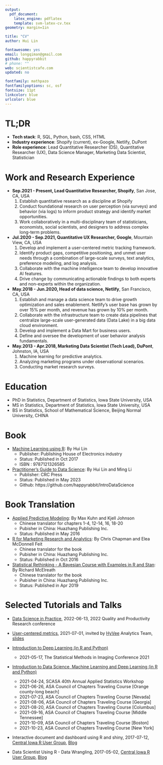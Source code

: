 ```yaml
---
output: 
  pdf_document:
    latex_engine: pdflatex
    template: svm-latex-cv.tex
geometry: margin=1in

title: "CV"
author: Hui Lin

fontawesome: yes
email: longqiman@gmail.com
github: happyrabbit
# phone: ""
web: scientistcafe.com
updated: no

fontfamily: mathpazo
fontfamilyoptions: sc, osf
fontsize: 11pt
linkcolor: blue
urlcolor: blue
---
```


# TL;DR

- **Tech stack**: R, SQL, Python, bash, CSS, HTML
- **Industry experience**: Shopify (current), ex-Google, Netlify, DuPont
- **Role experience**:  Lead Quantitative Researcher (DS), Quantitative Researcher (UX), Data Science Manager, Marketing Data Scientist, Statistician

# Work and Research Experience

- **Sep.2021 - Present, Lead Quantitative Researcher, Shopify**, San Jose, CA, USA 
    1. Establish quantitative research as a discipline at Shopify
    2. Conduct foundational research on user perception (via surveys) and behavior (via logs) to inform product strategy and identify market opportunities.
    3. Work collaboratively in a multi-disciplinary team of statisticians, economists, social scientists, and designers to address complex long-term problems.
    
- **Jul.2020 - Sep.2021, Quantitative UX Researcher, Google**, Mountain View, CA, USA 
    1. Develop and implement a user-centered metric tracking framework.
    2. Identify product gaps, competitive positioning, and unmet user needs through a combination of large-scale surveys, text analytics, preference modeling, and log analysis.
    3. Collaborate with the machine intelligence team to develop innovative AI features.
    4. Drive change by communicating actionable findings to both experts and non-experts within the organization.

- **May.2018 - Jun.2020, Head of data science, Netlify**, San Francisco, CA, USA  
    1. Establish and manage a data science team to drive growth optimization and sales enablement. Netlify's user base has grown by over 15% per month, and revenue has grown by 10% per month.
    2. Collaborate with the infrastructure team to create data pipelines that centralize large-scale user-generated data (Data Lake) in a big data cloud environment.
    3. Develop and implement a Data Mart for business users.
    4. Define and oversee the development of user behavior analysis fundamentals.
 
- **May.2013 - Apr.2018, Marketing Data Scientist (Tech Lead), DuPont**, Johnston, IA, USA  
    1. Machine learning for predictive analytics.
    2. Analyzing marketing programs under observational scenarios.
    3. Conducting market research surveys.
    
# Education 

- PhD in Statistics, Department of Statistics, Iowa State University, USA
- MS in Statistics, Department of Statistics, Iowa State University, USA
- BS in Statistics, School of Mathematical Science, Beijing Normal University, CHINA

# Book 

- [Machine Learning using R](http://scientistcafe.com/book/): By Hui Lin
    - Publisher: Publishing House of Electronics industry
    - Status: Published in Oct 2017
    - ISBN : 9787121326585
    
- [Practitioner’s Guide to Data Science](https://www.routledge.com/Practitioners-Guide-to-Data-Science/Lin-Li/p/book/9780815354390): By Hui Lin and Ming Li
    - Publisher: CRC Press
    - Status: Published in May 2023
    - Github: https://github.com/happyrabbit/IntroDataScience
    
# Book Translation

- [Applied Predictive Modeling](http://appliedpredictivemodeling.com): By Max Kuhn and Kjell Johnson
    - Chinese translator for chapters 1-4, 12-14, 16, 18-20
    - Pubisher in China: Huazhang Publishing Inc.
    - Status: Published in May 2016

- [R for Marketing Research and Analytics](http://r-marketing.r-forge.r-project.org): By Chris Chapman and Elea McDonnell Feit
    - Chinese translator for the book
    - Pubisher in China: Huazhang Publishing Inc.
    - Status: Published in Oct 2016

- [Statistical Rethinking - A Bayesian Course with Examples in R and Stan](http://xcelab.net/rm/statistical-rethinking/): By Richard McElreath
    - Chinese translator for the book
    - Pubisher in China: Huazhang Publishing Inc.
    - Status: Published in Apr 2019

# Selected Tutorials and Talks

- [Data Science in Practice](https://course2022.scientistcafe.com/course-syllabus/), 2022-06-13, 2022 Quality and Productivity Research conference

- [User-centered metrics](https://scientistcafe.com/2021/07/14/usercenteredmetrics.html), 2021-07-01, invited by [HyVee](https://en.wikipedia.org/wiki/Hy-Vee) Analytics Team, [slides](https://scientistcafe.com/talks/2021_06usermetric/usermetric#/)

- [Introduction to Deep Learning (in R and Python)](https://smi2021.scientistcafe.com/)
    - 2021-05-17, The Statistical Methods in Imaging Conference 2021
- [Introduction to Data Science, Machine Learning and Deep Learning (in R and Python)](https://course2021.scientistcafe.com/course-syllabus/)
    - 2021-04-24, SCASA 40th Annual Applied Statistics Workshop
    - 2021-06-26, ASA Council of Chapters Traveling Course [Orange county-long beach]
    - 2021-07-23, ASA Council of Chapters Traveling Course [Nevada]
    - 2021-08-06, ASA Council of Chapters Traveling Course [Georgia]
    - 2021-08-20, ASA Council of Chapters Traveling Course [Columbus]
    - 2021-09-16, ASA Council of Chapters Traveling Course [Middle Tennessee]
    - 2021-10-09, ASA Council of Chapters Traveling Course [Boston]
    - 2021-10-23, ASA Council of Chapters Traveling Course [New York]
- Interactive document and dashboard using R and shiny, 2017-07-12,
[Central Iowa R User Group](http://www.meetup.com/Central-Iowa-R-User-Group/),
[Blog](http://scientistcafe.com/post/MarkdownReport.html)

- Data Scientist Using R - Data Wrangling, 2017-05-02, [Central Iowa R User Group](http://www.meetup.com/Central-Iowa-R-User-Group/), [Blog](http://scientistcafe.com/2017/04/30/DataWrangling.html)
